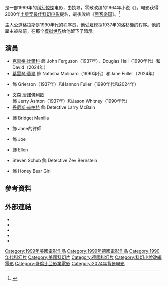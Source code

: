 {{expand|time=2017-06-15T13:20:47+00:00}}
{{noteTA
|T=zh-hk:十三度凶間; zh-tw:異次元駭客; zh-cn:异次元骇客;
|G1=Show
|1=zh-hk:十三度凶間; zh-tw:異次元駭客; zh-cn:异次元骇客;
|2=zh-hk:廿二世紀殺人網絡; zh-tw:駭客任務; zh-cn:黑客帝国;
}}
{{Infobox film
| name           = 十三度凶間
| original_name  = ''The Thirteenth Floor''
| image          = Thirteenth floor poster.jpg
| caption        =  
| director       = {{link-en|喬瑟夫·盧斯納克|Josef Rusnak}}
| producer       = [[羅蘭·艾默瑞奇|羅蘭·艾默瑞奇]]<br />Ute Emmerich<br />Marco Weber
| screenplay     = Josef Rusnak<br />Ravel Centeno-Rodriguez
| based_on       = 《{{le|三重模拟|Simulacron-3}}》<br />''Simulacron-3''<br />作者：{{link-en|丹尼爾·F·加羅耶|Daniel F. Galouye}}
| starring       = {{plainlist|
* [[克雷格·比爾科|克雷格·比爾科]]
* [[葛雷琴·莫爾|葛雷琴·莫爾]]
* [[文森·唐諾佛利歐|文森·唐諾佛利歐]]
* [[丹尼斯·赫柏特|丹尼斯·赫柏特]]
* {{link-en|阿明·繆勒-斯塔爾|Armin Mueller-Stahl}}}}
| music          = {{link-en|哈拉爾德·克洛澤|Harald Kloser}}
| cinematography = Wedigo von Schultzendorff
| editing        = {{link-en|亨利·理查德森|Henry Richardson (film editor)}}
| studio         = {{link-en|Centropolis Entertainment|Centropolis Entertainment}}
| distributor    = [[哥倫比亞影業|哥倫比亞影業]]
| released       = {{start date|1999|4|16}} {{small|（丹麥）}}<br />{{dts|1999|5|28}}<br />{{small|（美國）}}<br />{{dts|1999|11|25}} {{small|（德國）}}
| runtime        = 100分鐘
| country        = 美國<br />德國
| language       = 英語
| budget         = $16,000,000<ref name="BOM">{{cite web |title=The Thirteenth Floor |url=http://www.boxofficemojo.com/movies/?id=thirteenthfloor.htm |publisher=[[Box_Office_Mojo|Box Office Mojo]] |accessdate=March 29, 2015}}</ref>
| gross          = $18,564,088<ref name="BOM" />
| hk_name        = 十三度凶間
| cn_name        = 异次元骇客
| tw_name        = 異次元駭客
}}
{{作品名稱|name=''The Thirteenth Floor''|hk=十三度凶間|tw=異次元駭客|equiv-cn=tw}}是一部1999年的[[科幻电影|科幻]][[驚悚|惊悚]]电影，由{{link-en|喬瑟夫·盧斯納克|Josef Rusnak}}执导，零散改编{{link-en|丹尼爾·F·加羅耶|Daniel F. Galouye}}的1964年小说《{{le|三重模拟|Simulacron-3}}》。电影获得2000年[[土星獎最佳科幻電影得獎列表|土星奖最佳科幻电影]]提名，最後敗給《[[黑客帝国|黑客帝国]]》。<ref>{{Cite web |title=10部超好看的黑客电影，惊险、刺激、烧脑、悬疑、全程无尿_欧美电影_迅雷电影圈 |url=https://movie.xunlei.com/circles/42/posts/1793135?entrypage=xlx_startup_page&entry=recommend |accessdate=2020-06-09 |work=movie.xunlei.com}}</ref>

主人公道格拉斯是1990年代的程序员，他受雇模拟1937年的洛杉磯的程序。他的雇主被杀前，在那个[[元宇宙|模拟世界]]给他留下了暗示。

== 演員 ==
* [[克雷格·比爾科|克雷格·比爾科]] 飾 John Ferguson（1937年）、Douglas Hall（1990年代）和David（2024年）
* [[葛雷琴·莫爾|葛雷琴·莫爾]] 飾 Natasha Molinaro（1990年代）和Jane Fuller（2024年）
* {{link-en|阿明·繆勒-斯塔爾|Armin Mueller-Stahl}} 飾 Grierson（1937年）和Hannon Fuller（1990年代和2024年）
* [[文森·唐諾佛利歐|文森·唐諾佛利歐]] 飾 Jerry Ashton（1937年）和Jason Whitney（1990年代）
* [[丹尼斯·赫柏特|丹尼斯·赫柏特]] 飾 Detective Larry McBain
* {{link-en|施瑞·阿普萊碧|Shiri Appleby}} 飾 Bridget Manilla
* {{link-en|李昂·里皮|Leon Rippy}} 飾 Jane的律師
* {{link-en|瑞夫·休頓|Rif Hutton}} 飾 Joe
* {{link-en|珍妮·麥克拉蘭|Janet MacLachlan}} 飾 Ellen
* Steven Schub 飾 Detective Zev Bernstein
* {{link-en|艾莉森·拉曼|Alison Lohman}} 飾 Honey Bear Girl

== 參考資料 ==
<!--- 參見https://zh.wikipedia.org/wiki/Wikipedia:%E8%84%9A%E6%B3%A8以獲知如何使用<ref></ref>標籤來插入參考資料，它们會自動顯示在下方。 -->
<!-- 參考資料為維基百科中非常重要的一環，請確保您加入的「每一句話」都是出自於某個來源，並請加入該句話後使用<ref>來源</ref>的方式標註來源-->
{{Reflist|2}}

== 外部連結 ==
* {{IMDb title|id=0139809|title=The Thirteenth Floor}}
* {{Amg movie|179995|The Thirteenth Floor}}
* {{rotten-tomatoes|id=1089671-13th_floor|title=The Thirteenth Floor}}
* {{Metacritic film|the-thirteenth-floor|The Thirteenth Floor}}
* {{mojo title|thirteenthfloor|The Thirteenth Floor}}

{{DEFAULTSORT:Thirteenth Floor, The}}
[[Category:1999年美國電影作品|Category:1999年美國電影作品]]
[[Category:1999年德國電影作品|Category:1999年德國電影作品]]
[[Category:1990年代科幻片|Category:1990年代科幻片]]
[[Category:美國科幻片|Category:美國科幻片]]
[[Category:德國科幻片|Category:德國科幻片]]
[[Category:科幻小說改編電影|Category:科幻小說改編電影]]
[[Category:哥倫比亞影業電影|Category:哥倫比亞影業電影]]
[[Category:2024年背景电影|Category:2024年背景电影]]